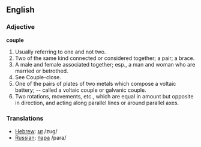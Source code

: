 ==English==

===Adjective===

'''couple'''

#Usually referring to one and not two.
#Two of the same kind connected or considered together; a pair; a brace.
#A male and female associated together; esp., a man and woman who are married or betrothed.
#See Couple-close.
#One of the pairs of plates of two metals which compose a voltaic battery; -- called a voltaic couple or galvanic couple.
#Two rotations, movements, etc., which are equal in amount but opposite in direction, and acting along parallel lines or around parallel axes.

===Translations===
*[[Hebrew]]: [[זוג]] /zug/
*[[Russian]]: [[пара]] /para/